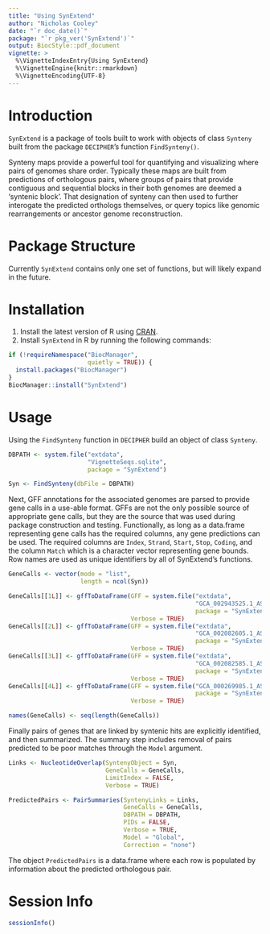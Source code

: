 ```yaml
---
title: "Using SynExtend"
author: "Nicholas Cooley"
date: "`r doc_date()`"
package: "`r pkg_ver('SynExtend')`"
output: BiocStyle::pdf_document
vignette: >
  %\VignetteIndexEntry{Using SynExtend}
  %\VignetteEngine{knitr::rmarkdown}
  %\VignetteEncoding{UTF-8}
---
```


# Introduction

`SynExtend` is a package of tools built to work with objects of class `Synteny` built from the package `DECIPHER`'s function `FindSynteny()`.

Synteny maps provide a powerful tool for quantifying and visualizing where pairs of genomes share order. Typically these maps are built from predictions of orthologous pairs, where groups of pairs that provide contiguous and sequential blocks in their both genomes are deemed a 'syntenic block'. That designation of synteny can then used to further interogate the predicted orthologs themselves, or query topics like genomic rearrangements or ancestor genome reconstruction.

# Package Structure

Currently `SynExtend` contains only one set of functions, but will likely expand in the future.

# Installation

1. Install the latest version of R using [CRAN](https://cran.r-project.org/).
2. Install `SynExtend` in R by running the following commands:

```r
if (!requireNamespace("BiocManager",
                      quietly = TRUE)) {
  install.packages("BiocManager")
}
BiocManager::install("SynExtend")
```

# Usage

Using the `FindSynteny` function in `DECIPHER` build an object of class `Synteny`.

```r
DBPATH <- system.file("extdata",
                      "VignetteSeqs.sqlite",
                      package = "SynExtend")

Syn <- FindSynteny(dbFile = DBPATH)
```

Next, GFF annotations for the associated genomes are parsed to provide gene calls in a use-able format. GFFs are not the only possible source of appropriate gene calls, but they are the source that was used during package construction and testing. Functionally, as long as a data.frame representing gene calls has the required columns, any gene predictions can be used. The required columns are `Index`, `Strand`, `Start`, `Stop`, `Coding`, and the column `Match` which is a character vector representing gene bounds. Row names are used as unique identifiers by all of SynExtend's functions.

```r
GeneCalls <- vector(mode = "list",
                    length = ncol(Syn))

GeneCalls[[1L]] <- gffToDataFrame(GFF = system.file("extdata",
                                                    "GCA_002943525.1_ASM294352v1_genomic.gff.gz",
                                                    package = "SynExtend"),
                                  Verbose = TRUE)
GeneCalls[[2L]] <- gffToDataFrame(GFF = system.file("extdata",
                                                    "GCA_002082605.1_ASM208260v1_genomic.gff.gz",
                                                    package = "SynExtend"),
                                  Verbose = TRUE)
GeneCalls[[3L]] <- gffToDataFrame(GFF = system.file("extdata",
                                                    "GCA_002082585.1_ASM208258v1_genomic.gff.gz",
                                                    package = "SynExtend"),
                                  Verbose = TRUE)
GeneCalls[[4L]] <- gffToDataFrame(GFF = system.file("GCA_000269985.1_ASM26998v1_genomic.gff.gz",
                                                    package = "SynExtend"),
                                  Verbose = TRUE)

names(GeneCalls) <- seq(length(GeneCalls))
```

Finally pairs of genes that are linked by syntenic hits are explicitly identified, and then summarized. The summary step includes removal of pairs predicted to be poor matches through the `Model` argument.

```r
Links <- NucleotideOverlap(SyntenyObject = Syn,
                           GeneCalls = GeneCalls,
                           LimitIndex = FALSE,
                           Verbose = TRUE)

PredictedPairs <- PairSummaries(SyntenyLinks = Links,
                                GeneCalls = GeneCalls,
                                DBPATH = DBPATH,
                                PIDs = FALSE,
                                Verbose = TRUE,
                                Model = "Global",
                                Correction = "none")
```

The object `PredictedPairs` is a data.frame where each row is populated by information about the predicted orthologous pair.

# Session Info

```r
sessionInfo()
```





